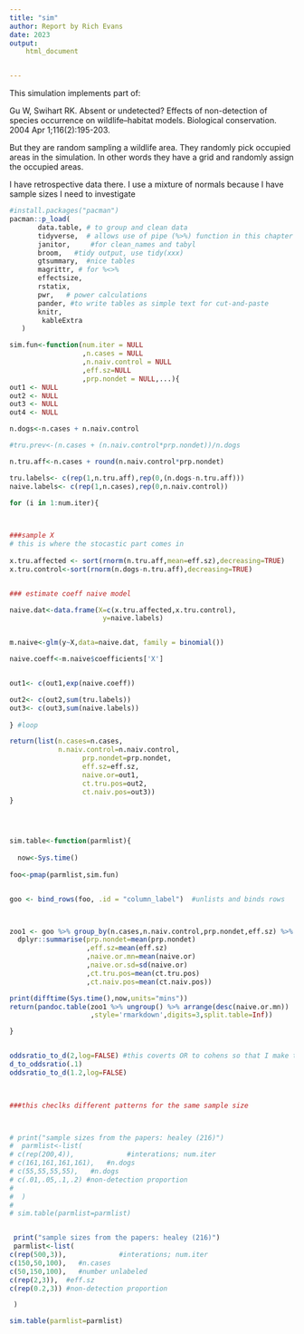 ```yaml
---
title: "sim"
author: Report by Rich Evans
date: 2023
output:
    html_document


---
```


This simulation implements part of:

Gu W, Swihart RK. Absent or undetected? Effects of non-detection of species occurrence on wildlife–habitat models. Biological conservation. 2004 Apr 1;116(2):195-203.

But they are random sampling a wildlife area. They randomly pick occupied areas in the simulation. In other words they have a grid and randomly assign the occupied areas. 

I have retrospective data there. I use a mixture of normals because I have sample sizes I need to investigate

```r
#install.packages("pacman")
pacman::p_load(
       data.table, # to group and clean data
       tidyverse,  # allows use of pipe (%>%) function in this chapter
       janitor,     #for clean_names and tabyl
       broom,   #tidy output, use tidy(xxx)
       gtsummary,  #nice tables
       magrittr, # for %<>%
       effectsize,
       rstatix,
       pwr,   # power calculations
       pander, #to write tables as simple text for cut-and-paste
       knitr,
        kableExtra
   ) 
```




```r

sim.fun<-function(num.iter = NULL
                  ,n.cases = NULL
                  ,n.naiv.control = NULL
                  ,eff.sz=NULL
                  ,prp.nondet = NULL,...){
out1 <- NULL
out2 <- NULL
out3 <- NULL
out4 <- NULL

n.dogs<-n.cases + n.naiv.control

#tru.prev<-(n.cases + (n.naiv.control*prp.nondet))/n.dogs

n.tru.aff<-n.cases + round(n.naiv.control*prp.nondet)

tru.labels<- c(rep(1,n.tru.aff),rep(0,(n.dogs-n.tru.aff)))
naive.labels<- c(rep(1,n.cases),rep(0,n.naiv.control))

for (i in 1:num.iter){


  
###sample X
# this is where the stocastic part comes in
  
x.tru.affected <- sort(rnorm(n.tru.aff,mean=eff.sz),decreasing=TRUE)
x.tru.control<-sort(rnorm(n.dogs-n.tru.aff),decreasing=TRUE)


### estimate coeff naive model

naive.dat<-data.frame(X=c(x.tru.affected,x.tru.control),
                       y=naive.labels)


m.naive<-glm(y~X,data=naive.dat, family = binomial())

naive.coeff<-m.naive$coefficients['X']


out1<- c(out1,exp(naive.coeff))

out2<- c(out2,sum(tru.labels))
out3<- c(out3,sum(naive.labels))
 
} #loop

return(list(n.cases=n.cases,
            n.naiv.control=n.naiv.control,
                  prp.nondet=prp.nondet,
                  eff.sz=eff.sz,
                  naive.or=out1,
                  ct.tru.pos=out2,
                  ct.naiv.pos=out3))
}


                    
```





```r


sim.table<-function(parmlist){
 
  now<-Sys.time()
  
foo<-pmap(parmlist,sim.fun)


goo <- bind_rows(foo, .id = "column_label")  #unlists and binds rows



zoo1 <- goo %>% group_by(n.cases,n.naiv.control,prp.nondet,eff.sz) %>% 
  dplyr::summarise(prp.nondet=mean(prp.nondet)
                   ,eff.sz=mean(eff.sz)
                   ,naive.or.mn=mean(naive.or)
                   ,naive.or.sd=sd(naive.or)
                   ,ct.tru.pos=mean(ct.tru.pos)
                   ,ct.naiv.pos=mean(ct.naiv.pos))

print(difftime(Sys.time(),now,units="mins"))
return(pandoc.table(zoo1 %>% ungroup() %>% arrange(desc(naive.or.mn))
                    ,style='rmarkdown',digits=3,split.table=Inf))

}


oddsratio_to_d(2,log=FALSE) #this coverts OR to cohens so that I make this like SNPs data
d_to_oddsratio(.1)
oddsratio_to_d(1.2,log=FALSE)

 
```
<!-- https://cran.r-project.org/web/packages/pander/vignettes/pandoc_table.html -->

```r
###this checlks different patterns for the same sample size



# print("sample sizes from the papers: healey (216)")
#  parmlist<-list(
# c(rep(200,4)),             #interations; num.iter
# c(161,161,161,161),   #n.dogs
# c(55,55,55,55),   #n.dogs
# c(.01,.05,.1,.2) #non-detection proportion
# 
#  )
# 
# sim.table(parmlist=parmlist)


 print("sample sizes from the papers: healey (216)")
 parmlist<-list(
c(rep(500,3)),             #interations; num.iter
c(150,50,100),   #n.cases
c(50,150,100),   #number unlabeled
c(rep(2,3)),  #eff.sz
c(rep(0.2,3)) #non-detection proportion

 )

sim.table(parmlist=parmlist)

```

